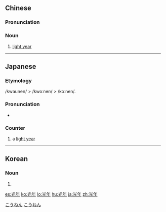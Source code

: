 ==Chinese==
{{zh-forms}}

===Pronunciation===
{{zh-pron
|m=guāngnián
|c=gwong1 nin4
|mn=kong-liân
|cat=n
}}

===Noun===
{{zh-noun}}

# [[light year]]

----

==Japanese==
{{ja-kanjitab|こう|ねん|yomi=on}}

===Etymology===
/kwaunen/ > /kwoːnen/ > /koːnen/.

===Pronunciation===
* {{IPA|[koːnen]|lang=ja}}

===Counter===
{{ja-pos|こうねん|counter|hhira=くゎうねん}}

# a [[light year]] {{gloss|a unit of length equivalent to the distance that light travels in a year}}
#: {{ja-usex|宇宙の直径は約930億'''光年'''だ。|^うちゅう の ちょっけい は やく 930 おく '''こうねん''' だ。|The diameter of the universe is some ninety-three billion light years.}}

[[Category:ja:Astronomy|こうねん]]
[[Category:ja:Units of measure|こうねん]]

----

==Korean==
{{ko-hanjatab}}

===Noun===
{{ko-noun|hj|rv=gwangnyeon|hangeul=광년}}

# {{hanja form of|광년|light year}}

[[es:光年]]
[[ko:光年]]
[[lo:光年]]
[[hu:光年]]
[[ja:光年]]
[[zh:光年]]